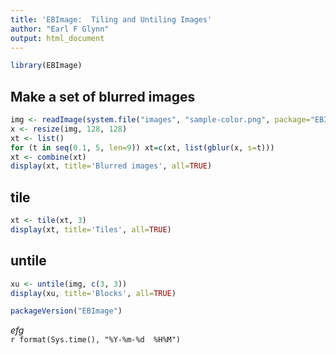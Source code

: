 ```yaml
---
title: 'EBImage:  Tiling and Untiling Images'
author: "Earl F Glynn"
output: html_document
---
```


```r
library(EBImage)
```

## Make a set of blurred images
```r
img <- readImage(system.file("images", "sample-color.png", package="EBImage"))[257:768,,]
x <- resize(img, 128, 128)
xt <- list()
for (t in seq(0.1, 5, len=9)) xt=c(xt, list(gblur(x, s=t)))
xt <- combine(xt)
display(xt, title='Blurred images', all=TRUE)
```

## tile
```r
xt <- tile(xt, 3)
display(xt, title='Tiles', all=TRUE)
```

## untile
```r
xu <- untile(img, c(3, 3))
display(xu, title='Blocks', all=TRUE)
```


```r
packageVersion("EBImage")
```

*efg*  
`r format(Sys.time(), "%Y-%m-%d  %H%M")`  
